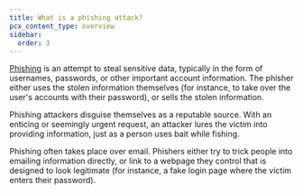 ```yaml
---
title: What is a phishing attack?
pcx_content_type: overview
sidebar:
  order: 3
---
```


[Phishing](https://www.cloudflare.com/en-gb/learning/access-management/phishing-attack/) is an attempt to steal sensitive data, typically in the form of usernames, passwords, or other important account information. The phisher either uses the stolen information themselves (for instance, to take over the user's accounts with their password), or sells the stolen information.

Phishing attackers disguise themselves as a reputable source. With an enticing or seemingly urgent request, an attacker lures the victim into providing information, just as a person uses bait while fishing.

Phishing often takes place over email. Phishers either try to trick people into emailing information directly, or link to a webpage they control that is designed to look legitimate (for instance, a fake login page where the victim enters their password).